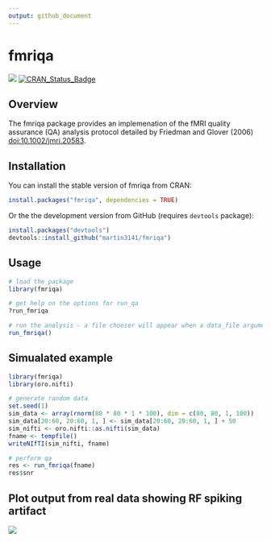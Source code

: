 ```yaml
---
output: github_document
---
```


<!-- README.md is generated from README.Rmd. Please edit that file -->

fmriqa
======

[![](http://cranlogs.r-pkg.org/badges/fmriqa)](http://cran.rstudio.com/web/packages/fmriqa/index.html)
[![CRAN\_Status\_Badge](http://www.r-pkg.org/badges/version/fmriqa)](https://cran.r-project.org/package=fmriqa)

## Overview
The fmriqa package provides an implemenation of the fMRI quality assurance (QA) 
analysis protocol detailed by Friedman and Glover (2006) 
<doi:10.1002/jmri.20583>.

## Installation
You can install the stable version of fmriqa from CRAN:
```r
install.packages("fmriqa", dependencies = TRUE)
```

Or the the development version from GitHub (requires `devtools` package):
```r
install.packages("devtools")
devtools::install_github("martin3141/fmriqa")
```

## Usage
```r
# load the package
library(fmriqa)

# get help on the options for run_qa
?run_fmriqa

# run the analysis - a file chooser will appear when a data_file argument is not given
run_fmriqa()
```

## Simualated example
```r
library(fmriqa)
library(oro.nifti)

# generate random data
set.seed(1)
sim_data <- array(rnorm(80 * 80 * 1 * 100), dim = c(80, 80, 1, 100))
sim_data[20:60, 20:60, 1, ] <- sim_data[20:60, 20:60, 1, ] + 50
sim_nifti <- oro.nifti::as.nifti(sim_data)
fname <- tempfile()
writeNIfTI(sim_nifti, fname)

# perform qa
res <- run_fmriqa(fname)
res$snr
```

## Plot output from real data showing RF spiking artifact

![](SPIKE_EG_qa_plot.png)
